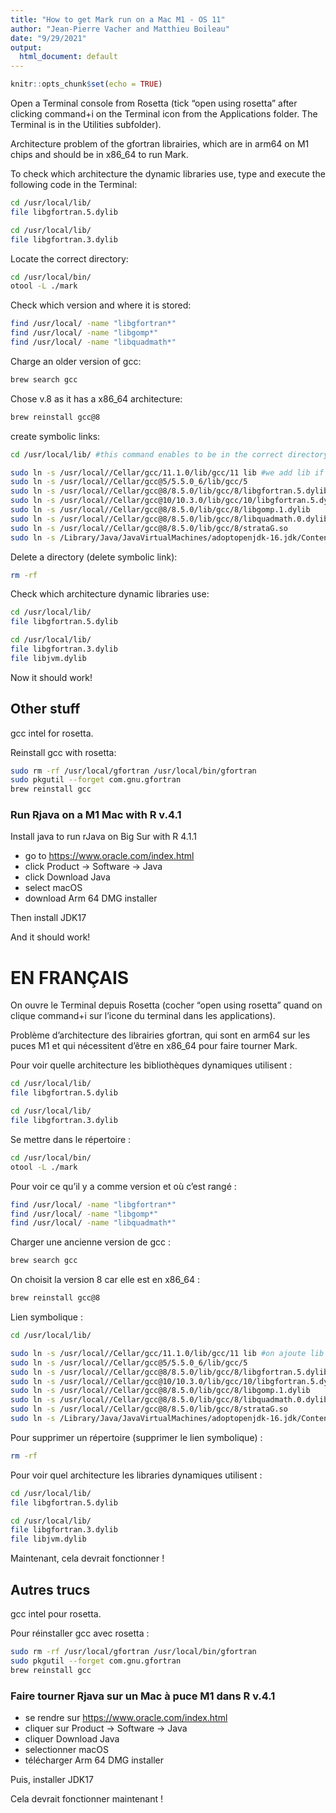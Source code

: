 ```yaml
---
title: "How to get Mark run on a Mac M1 - OS 11"
author: "Jean-Pierre Vacher and Matthieu Boileau"
date: "9/29/2021"
output:
  html_document: default
---
```


```r
knitr::opts_chunk$set(echo = TRUE)
```


Open a Terminal console from Rosetta (tick “open using rosetta” after clicking command+i on the Terminal icon from the Applications folder. The Terminal is in the Utilities subfolder).

Architecture problem of the gfortran librairies, which are in arm64 on M1 chips and should be in x86_64 to run Mark.

To check which architecture the dynamic libraries use, type and execute the following code in the Terminal:
```bash

cd /usr/local/lib/
file libgfortran.5.dylib

cd /usr/local/lib/
file libgfortran.3.dylib
```

Locate the correct directory:
```bash
cd /usr/local/bin/
otool -L ./mark
```


Check which version and where it is stored:
```bash
find /usr/local/ -name "libgfortran*"
find /usr/local/ -name "libgomp*"
find /usr/local/ -name "libquadmath*"
```


Charge an older version of gcc:
```bash
brew search gcc
```

Chose v.8 as it has a x86_64 architecture:
```bash
brew reinstall gcc@8
```

create symbolic links:
```bash
cd /usr/local/lib/ #this command enables to be in the correct directory right away

sudo ln -s /usr/local//Cellar/gcc/11.1.0/lib/gcc/11 lib #we add lib if we are not in the correct directory, otherwise it's not needed
sudo ln -s /usr/local//Cellar/gcc@5/5.5.0_6/lib/gcc/5
sudo ln -s /usr/local//Cellar/gcc@8/8.5.0/lib/gcc/8/libgfortran.5.dylib
sudo ln -s /usr/local//Cellar/gcc@10/10.3.0/lib/gcc/10/libgfortran.5.dylib
sudo ln -s /usr/local//Cellar/gcc@8/8.5.0/lib/gcc/8/libgomp.1.dylib
sudo ln -s /usr/local//Cellar/gcc@8/8.5.0/lib/gcc/8/libquadmath.0.dylib
sudo ln -s /usr/local//Cellar/gcc@8/8.5.0/lib/gcc/8/strataG.so
sudo ln -s /Library/Java/JavaVirtualMachines/adoptopenjdk-16.jdk/Contents/Home/lib/server/libjvm.dylib
```


Delete a directory (delete symbolic link):
```bash
rm -rf
```

Check which architecture dynamic libraries use:
```bash
cd /usr/local/lib/
file libgfortran.5.dylib

cd /usr/local/lib/
file libgfortran.3.dylib
file libjvm.dylib
```

Now it should work!

## Other stuff
gcc intel for rosetta.

Reinstall gcc with rosetta:
```bash
sudo rm -rf /usr/local/gfortran /usr/local/bin/gfortran
sudo pkgutil --forget com.gnu.gfortran
brew reinstall gcc
```

### Run Rjava on a M1 Mac with R v.4.1

Install java to run rJava on Big Sur with R 4.1.1

* go to [https://www.oracle.com/index.html](https://www.oracle.com/index.html)
* click Product -> Software -> Java
* click Download Java
* select macOS
* download Arm 64 DMG installer

Then install JDK17

And it should work!


# EN FRANÇAIS

On ouvre le Terminal depuis Rosetta (cocher “open using rosetta” quand on clique command+i sur l'icone du terminal dans les applications).


Problème d'architecture des librairies gfortran, qui sont en arm64 sur les puces M1 et qui nécessitent d'être en x86_64 pour faire tourner Mark.

Pour voir quelle architecture les bibliothèques dynamiques utilisent :
```bash
cd /usr/local/lib/
file libgfortran.5.dylib

cd /usr/local/lib/
file libgfortran.3.dylib
```

Se mettre dans le répertoire :
```bash
cd /usr/local/bin/
otool -L ./mark
```

Pour voir ce qu'il y a comme version et où c'est rangé :
```bash
find /usr/local/ -name "libgfortran*"
find /usr/local/ -name "libgomp*"
find /usr/local/ -name "libquadmath*"
```


Charger une ancienne version de gcc :
```bash
brew search gcc
```

On choisit la version 8 car elle est en x86_64 :
```bash
brew reinstall gcc@8
```

Lien symbolique :
```bash
cd /usr/local/lib/

sudo ln -s /usr/local//Cellar/gcc/11.1.0/lib/gcc/11 lib #on ajoute lib si on n'est pas dans le bon répertoire, sinon pas la peine
sudo ln -s /usr/local//Cellar/gcc@5/5.5.0_6/lib/gcc/5
sudo ln -s /usr/local//Cellar/gcc@8/8.5.0/lib/gcc/8/libgfortran.5.dylib
sudo ln -s /usr/local//Cellar/gcc@10/10.3.0/lib/gcc/10/libgfortran.5.dylib
sudo ln -s /usr/local//Cellar/gcc@8/8.5.0/lib/gcc/8/libgomp.1.dylib
sudo ln -s /usr/local//Cellar/gcc@8/8.5.0/lib/gcc/8/libquadmath.0.dylib
sudo ln -s /usr/local//Cellar/gcc@8/8.5.0/lib/gcc/8/strataG.so
sudo ln -s /Library/Java/JavaVirtualMachines/adoptopenjdk-16.jdk/Contents/Home/lib/server/libjvm.dylib
```

Pour supprimer un répertoire (supprimer le lien symbolique) :
```bash
rm -rf
```

Pour voir quel architecture les libraries dynamiques utilisent :
```bash
cd /usr/local/lib/
file libgfortran.5.dylib

cd /usr/local/lib/
file libgfortran.3.dylib
file libjvm.dylib
```

Maintenant, cela devrait fonctionner !

## Autres trucs
gcc intel pour rosetta.

Pour réinstaller gcc avec rosetta :
```bash
sudo rm -rf /usr/local/gfortran /usr/local/bin/gfortran
sudo pkgutil --forget com.gnu.gfortran
brew reinstall gcc
```

### Faire tourner Rjava sur un Mac à puce M1 dans R v.4.1

* se rendre sur [https://www.oracle.com/index.html](https://www.oracle.com/index.html)
* cliquer sur Product -> Software -> Java
* cliquer Download Java
* selectionner macOS
* télécharger Arm 64 DMG installer

Puis, installer JDK17

Cela devrait fonctionner maintenant !
